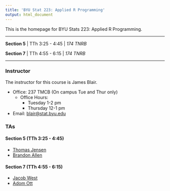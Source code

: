 ```yaml
---
title: 'BYU Stat 223: Applied R Programming'
output: html_document
---
```


This is the homepage for BYU Stats 223: Applied R Programming.

---

**Section 5** | TTh 3:25 - 4:45 | *174 TNRB*


**Section 7** | TTh 4:55 - 6:15 | *174 TNRB*

---

### Instructor
The instructor for this course is James Blair.

* Office: 237 TMCB (On campus Tue and Thur only)
  * Office Hours:
    * Tuesday 1-2 pm
    * Thursday 12-1 pm
* Email: [blair@stat.byu.edu](mailto:blair@stat.byu.edu)

### TAs
#### Section 5 (TTh 3:25 - 4:45)
* [Thomas Jensen](mailto:tompjensen@gmail.com)
* [Brandon Allen](mailto:ballenor@comcast.net)

#### Section 7 (TTh 4:55 - 6:15)
* [Jacob West](mailto:jacobrobertwest@gmail.com)
* [Adom Ott](mailto:adderotter@hotmail.com)